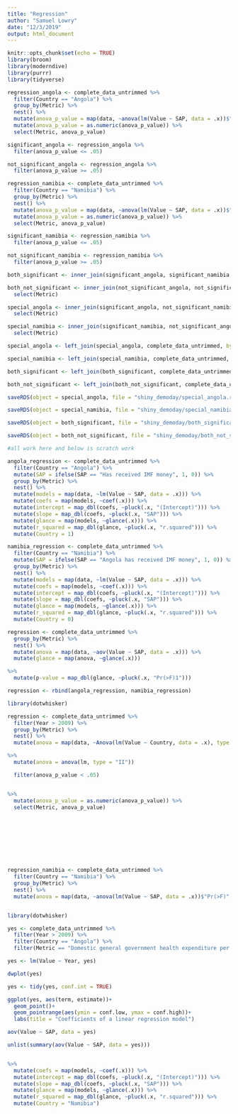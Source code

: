 ```yaml
---
title: "Regression"
author: "Samuel Lowry"
date: "12/3/2019"
output: html_document
---
```


```r
knitr::opts_chunk$set(echo = TRUE)
library(broom)
library(moderndive)
library(purrr)
library(tidyverse)
```


```r
regression_angola <- complete_data_untrimmed %>%
  filter(Country == "Angola") %>% 
  group_by(Metric) %>%
  nest() %>% 
  mutate(anova_p_value = map(data, ~anova(lm(Value ~ SAP, data = .x))$"Pr(>F)"[1])) %>% 
  mutate(anova_p_value = as.numeric(anova_p_value)) %>% 
  select(Metric, anova_p_value) 

significant_angola <- regression_angola %>% 
  filter(anova_p_value <= .05)

not_significant_angola <- regression_angola %>% 
  filter(anova_p_value >= .05)

regression_namibia <- complete_data_untrimmed %>%
  filter(Country == "Namibia") %>% 
  group_by(Metric) %>%
  nest() %>% 
  mutate(anova_p_value = map(data, ~anova(lm(Value ~ SAP, data = .x))$"Pr(>F)"[1])) %>% 
  mutate(anova_p_value = as.numeric(anova_p_value)) %>% 
  select(Metric, anova_p_value) 

significant_namibia <- regression_namibia %>% 
  filter(anova_p_value <= .05)

not_significant_namibia <- regression_namibia %>% 
  filter(anova_p_value >= .05)
```

```r
both_significant <- inner_join(significant_angola, significant_namibia, by = "Metric")

both_not_significant <- inner_join(not_significant_angola, not_significant_namibia, by = "Metric") %>% 
  select(Metric)

special_angola <- inner_join(significant_angola, not_significant_namibia, by = "Metric") %>% 
  select(Metric)

special_namibia <- inner_join(significant_namibia, not_significant_angola, by = "Metric") %>% 
  select(Metric)
```

```r
special_angola <- left_join(special_angola, complete_data_untrimmed, by = "Metric")

special_namibia <- left_join(special_namibia, complete_data_untrimmed, by = "Metric")

both_significant <- left_join(both_significant, complete_data_untrimmed, by = "Metric")

both_not_significant <- left_join(both_not_significant, complete_data_untrimmed, by = "Metric") 

```

```r
saveRDS(object = special_angola, file = "shiny_demoday/special_angola.rds")

saveRDS(object = special_namibia, file = "shiny_demoday/special_namibia.rds")

saveRDS(object = both_significant, file = "shiny_demoday/both_significant.rds")

saveRDS(object = both_not_significant, file = "shiny_demoday/both_not_significant.rds")
```










```r
#all work here and below is scratch work

angola_regression <- complete_data_untrimmed %>%
  filter(Country == "Angola") %>% 
  mutate(SAP = ifelse(SAP == "Has received IMF money", 1, 0)) %>% 
  group_by(Metric) %>%
  nest() %>% 
  mutate(models = map(data, ~lm(Value ~ SAP, data = .x))) %>% 
  mutate(coefs = map(models, ~coef(.x))) %>%
  mutate(intercept = map_dbl(coefs, ~pluck(.x, "(Intercept)"))) %>%
  mutate(slope = map_dbl(coefs, ~pluck(.x, "SAP"))) %>%
  mutate(glance = map(models, ~glance(.x))) %>%
  mutate(r_squared = map_dbl(glance, ~pluck(.x, "r.squared"))) %>% 
  mutate(Country = 1)
```

```r
namibia_regression <- complete_data_untrimmed %>%
  filter(Country == "Namibia") %>% 
  mutate(SAP = ifelse(SAP == "Angola has received IMF money", 1, 0)) %>% 
  group_by(Metric) %>%
  nest() %>% 
  mutate(models = map(data, ~lm(Value ~ SAP, data = .x))) %>% 
  mutate(coefs = map(models, ~coef(.x))) %>%
  mutate(intercept = map_dbl(coefs, ~pluck(.x, "(Intercept)"))) %>%
  mutate(slope = map_dbl(coefs, ~pluck(.x, "SAP"))) %>%
  mutate(glance = map(models, ~glance(.x))) %>%
  mutate(r_squared = map_dbl(glance, ~pluck(.x, "r.squared"))) %>% 
  mutate(Country = 0)
```

```r
regression <- complete_data_untrimmed %>% 
  group_by(Metric) %>%
  nest() %>% 
  mutate(anova = map(data, ~aov(Value ~ SAP, data = .x))) %>% 
  mutate(glance = map(anova, ~glance(.x))) 

%>%
  mutate(p-value = map_dbl(glance, ~pluck(.x, "Pr(>F)1")))
```

```r
regression <- rbind(angola_regression, namibia_regression)

library(dotwhisker)

regression <- complete_data_untrimmed %>%
  filter(Year > 2009) %>%
  group_by(Metric) %>%
  nest() %>% 
  mutate(anova = map(data, ~Anova(lm(Value ~ Country, data = .x), type = "II")))

%>% 
  mutate(anova = anova(lm, type = "II"))

  filter(anova_p_value < .05)


%>% 
  mutate(anova_p_value = as.numeric(anova_p_value)) %>% 
  select(Metric, anova_p_value) 




  




regression_namibia <- complete_data_untrimmed %>%
  filter(Country == "Namibia") %>% 
  group_by(Metric) %>%
  nest() %>% 
  mutate(anova = map(data, ~anova(lm(Value ~ SAP, data = .x))$"Pr(>F)"[1])) 


library(dotwhisker)

yes <- complete_data_untrimmed %>% 
  filter(Year > 2009) %>%
  filter(Country == "Angola") %>% 
  filter(Metric == "Domestic general government health expenditure per capita (current US$)")

yes <- lm(Value ~ Year, yes)

dwplot(yes)

yes <- tidy(yes, conf.int = TRUE)

ggplot(yes, aes(term, estimate))+
  geom_point()+
  geom_pointrange(aes(ymin = conf.low, ymax = conf.high))+
  labs(title = "Coefficients of a linear regression model")

aov(Value ~ SAP, data = yes)

unlist(summary(aov(Value ~ SAP, data = yes)))


%>% 
  mutate(coefs = map(models, ~coef(.x))) %>%
  mutate(intercept = map_dbl(coefs, ~pluck(.x, "(Intercept)"))) %>%
  mutate(slope = map_dbl(coefs, ~pluck(.x, "SAP"))) %>%
  mutate(glance = map(models, ~glance(.x))) %>%
  mutate(r_squared = map_dbl(glance, ~pluck(.x, "r.squared"))) %>% 
  mutate(Country = "Namibia")
```

